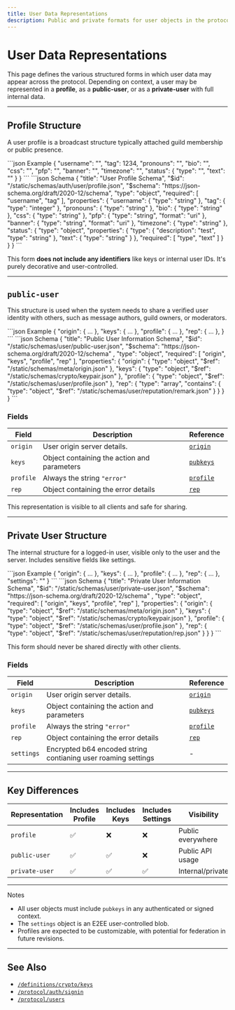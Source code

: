 ```yaml
---
title: User Data Representations
description: Public and private formats for user objects in the protocol.
---
```


# User Data Representations

This page defines the various structured forms in which user data may appear across the protocol. Depending on context,
a user may be represented in a **profile**, as a **public-user**, or as a **private-user** with full internal data.

---

## Profile Structure

A user profile is a broadcast structure typically attached guild membership or public presence.

<CodeGroup>
```json Example
{
    "username": "",
    "tag": 1234,
    "pronouns": "",
    "bio": "",
    "css": "",
    "pfp": "",
    "banner": "",
    "timezone": "",
    "status": {
        "type": "",
        "text": ""
    }
}
```
```json Schema
{
    "title": "User Profile Schema",
    "$id": "/static/schemas/auth/user/profile.json",
    "$schema": "https://json-schema.org/draft/2020-12/schema",
    "type": "object",
    "required": [
        "username",
        "tag"
    ],
    "properties": {
        "username": {
            "type": "string"
        },
        "tag": {
            "type": "integer"
        },
        "pronouns": {
            "type": "string"
        },
        "bio": {
            "type": "string"
        },
        "css": {
            "type": "string"
        },
        "pfp": {
            "type": "string",
            "format": "uri"
        },
        "banner": {
            "type": "string",
            "format": "uri"
        },
        "timezone": {
            "type": "string"
        },
        "status": {
            "type": "object",
            "properties": {
                "type": {
                    "description": "test",
                    "type": "string"
                },
                "text": {
                    "type": "string"
                }
            },
            "required": [
                "type",
                "text"
            ]
        }
    }
}
```
</CodeGroup>

This form **does not include any identifiers** like keys or internal user IDs. It's purely decorative and user-controlled.

---

## `public-user`

This structure is used when the system needs to share a verified user identity with others, such as message authors, guild owners, or moderators.

<CodeGroup>
```json Example
{
    "origin": {  ...  },
    "keys": {  ...  },
    "profile": {  ...  },
    "rep": {  ...  },
}
```
```json Schema
{
    "title": "Public User Information Schema",
    "$id": "/static/schemas/user/public-user.json",
    "$schema": "https://json-schema.org/draft/2020-12/schema" ,
    "type": "object",
    "required": [
        "origin",
        "keys",
        "profile",
        "rep"
    ],
    "properties": {
        "origin": {
            "type": "object",
            "$ref": "/static/schemas/meta/origin.json"
        },
        "keys": {
            "type": "object",
            "$ref": "/static/schemas/crypto/keypair.json"
        },
        "profile": {
            "type": "object",
            "$ref": "/static/schemas/user/profile.json"
        },
        "rep": {
            "type": "array",
            "contains": {
                "type": "object",
                "$ref": "/static/schemas/user/reputation/remark.json"
            }
        }
    }
}
```
</CodeGroup>

### Fields

| Field     | Description                                 | Reference                                                  |
|-----------|---------------------------------------------|------------------------------------------------------------|
| `origin`  | User origin server details.                 | [`origin`](/protocol/definitions/meta/origin)              |
| `keys`    | Object containing the action and parameters | [`pubkeys`](/protocol/definitions/crypto/keys#pubkeys)     |
| `profile` | Always the string `"error"`                 | [`profile`](#profile-structure)                            |
| `rep`     | Object containing the error details         | [`rep`](/protocol/definitions/users/reputation#rep-object) |

This representation is visible to all clients and safe for sharing.

---

## Private User Structure

The internal structure for a logged-in user, visible only to the user and the server. Includes sensitive fields like settings.

<CodeGroup>
```json Example
{
    "origin": {  ...  },
    "keys": {  ...  },
    "profile": {  ...  },
    "rep": {  ...  },
    "settings": ""
}
```
```json Schema
{
    "title": "Private User Information Schema",
    "$id": "/static/schemas/user/private-user.json",
    "$schema": "https://json-schema.org/draft/2020-12/schema" ,
    "type": "object",
    "required": [
        "origin",
        "keys",
        "profile",
        "rep"
    ],
    "properties": {
        "origin": {
            "type": "object",
            "$ref": "/static/schemas/meta/origin.json"
        },
        "keys": {
            "type": "object",
            "$ref": "/static/schemas/crypto/keypair.json"
        },
        "profile": {
            "type": "object",
            "$ref": "/static/schemas/user/profile.json"
        },
        "rep": {
            "type": "object",
            "$ref": "/static/schemas/user/reputation/rep.json"
        }
    }
}
```
</CodeGroup>

This form should never be shared directly with other clients.

### Fields

| Field      | Description                                                   | Reference                                                  |
|------------|---------------------------------------------------------------|------------------------------------------------------------|
| `origin`   | User origin server details.                                   | [`origin`](/protocol/definitions/meta/origin)              |
| `keys`     | Object containing the action and parameters                   | [`pubkeys`](/protocol/definitions/crypto/keys#pubkeys)     |
| `profile`  | Always the string `"error"`                                   | [`profile`](#profile-structure)                            |
| `rep`      | Object containing the error details                           | [`rep`](/protocol/definitions/users/reputation#rep-object) |
| `settings` | Encrypted b64 encoded string contianing user roaming settings | -                                                          |

---

## Key Differences

| Representation | Includes Profile | Includes Keys | Includes Settings | Visibility        |
|----------------|------------------|---------------|-------------------|-------------------|
| `profile`      | ✅                | ❌             | ❌                 | Public everywhere |
| `public-user`  | ✅                | ✅             | ❌                 | Public API usage  |
| `private-user` | ✅                | ✅             | ✅                 | Internal/private  |

---

<Note>Notes</Note>

- All user objects must include `pubkeys` in any authenticated or signed context.
- The `settings` object is an E2EE user-controlled blob.
- Profiles are expected to be customizable, with potential for federation in future revisions.

---

## See Also

- [`/definitions/crypto/keys`](/definitions/crypto/keys)
- [`/protocol/auth/signin`](/protocol/auth/signin)
- [`/protocol/users`](/protocol/users)

